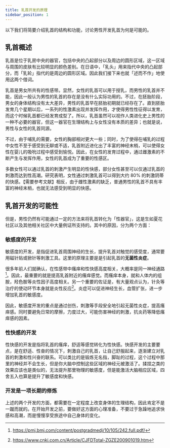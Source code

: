 ```yaml
---
title: 乳首开发的原理
sidebar_position: 1
---
```


以下我们将简要介绍乳首的结构和功能，讨论男性开发乳首为何是可能的。

## 乳首概述

乳首是位于乳房中央的器官，包括中央的凸起部分以及周边的圆形区域，这一区域与周围的皮肤有比较明显的颜色差别。在日语中，「乳头」用来指代中央的凸起部分，而「乳轮」指代的是周边的圆形区域。因此我们接下来也就「述而不作」地使用这两个借词。

乳首是男女所共有的性感带。显然，女性的乳首可以用于授乳，而男性的乳首并不能，因此一般认为男性的乳首的存在是没有什么实际功用的。不过，在胚胎阶段，男女的身体结构没有太大差异，男性的乳首早在胚胎初期就已经存在了。直到胚胎发育几个星期以后，一系列的性激素出现并发挥作用，才使得男性性征得以发育，而这个时候乳首都已经发育成型了。所以，乳首虽然可以视作人类进化史上男性的一种不必要的器官，但这一器官在生理结构上与女性没有本质的差异；也就是说，男性与女性的乳首同源。

不过，由于哺乳的需要，女性的胸部相对更大一些；同时，为了使得在哺乳的过程中女性不至于感受到无聊或不适，乳首附近进化出了丰富的神经末梢，可以使得女性在婴儿的吸吮过程中感受到愉悦。因此，在女性的发育过程中，通过雌激素的不断产生与发挥作用，女性的乳首成为了重要的性感区。

多数女性可以通过乳首的刺激产生明显的性快感，部分女性甚至可以仅通过乳首的刺激而达到性高潮。研究表明，女性通过刺激乳首可以得到大约 80% 的刺激阴蒂的快感。【需要参考文献】相反，由于雌性激素的缺乏，普通男性的乳首不具有丰富的神经末梢，也就无法感受到明显的快感。

## 乳首开发的可能性

但是，男性仍然有可能通过一定的方法来将乳首转化为「性器官」，这是生如夏花社区以及其他相关社区中大量例证所支持的。其中的原因，分为两个方面：

### 敏感度的开发

敏感度的开发，是指促进乳首周围神经的生长，提升乳首对触觉的感受度，通常要用磁针贴或掀针等刺激工具。这里的原理主要是是引起乳首的**无菌性炎症**。

很多年前人们就确认，在性感带中瘙痒和性快感高度相关，大概率是同一神经通路[^1]。因此，最重要的就是提高乳首附近的瘙痒感觉。而瘙痒本身，就和人体内的组胺，羟色胺等炎性因子高度相关。另一个重要的佐证是，有大量观点认为，针灸等治疗的使动环节本身就是炎性反应[^2]。炎症可以促进神经生长，血管扩张，进一步增加乳首的敏感度。

[^1]: https://pmj.bmj.com/content/postgradmedj/10/105/242.full.pdf/

[^2]: https://www.cnki.com.cn/Article/CJFDTotal-ZGZE200901019.htm

因此，敏感度开发的重点是通过创伤，刺激等手段安全地引起无菌性炎症，提高瘙痒感。同时要避免日常的摩擦，力度过大，可能伤害神经的刺激，抗炎药等降低瘙痒感的因素。

### 性快感的开发

性快感的开发是指将乳首的瘙痒，舒适等感觉转化为性快感。快感开发的主要要点，是在舒适、性奋的情况下，刺激自己的乳首，让自己舒服起来，逐渐建立对乳首的刺激和性兴奋的联系。可以类比的是锻炼无名指，脚趾的过程，这个过程中那里的神经并不会生长，但是你大脑中控制这些区域的神经元被激活了。揉捏之类的效果应该也是类似的，无法提升那里物理的敏感度，但是能激活大脑相应区域，四舍五入也算是提升了敏感度和快感。

### 开发是一项长期的修炼

上述的两个开发的方面，都需要在一定程度上改变身体的生理结构，因此肯定不是一蹴而就的。在开始开发之前，要做好这方面的心理准备，不要过于急躁地追求快感和高潮，而是慢慢享受旅途中自己身体的变化。